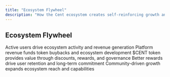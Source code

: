 ```yaml
---
title: "Ecosystem Flywheel"
description: "How the Cent ecosystem creates self-reinforcing growth and value"
---
```


## Ecosystem Flywheel

<Steps>
  <Step title="Users engage → fees generated">
    Active users drive ecosystem activity and revenue generation
  </Step>
  
  <Step title="Revenue → buybacks + staking pools">
    Platform revenue funds token buybacks and ecosystem development
  </Step>
  
  <Step title="Utility → demand ↑ token value ↑">
    $CENT token provides value through discounts, rewards, and governance
  </Step>
  
  <Step title="Rewards → user retention">
    Better rewards drive user retention and long-term commitment
  </Step>
  
  <Step title="DAO allocates treasury → devs + merchants">
    Community-driven growth expands ecosystem reach and capabilities
  </Step>
</Steps>





